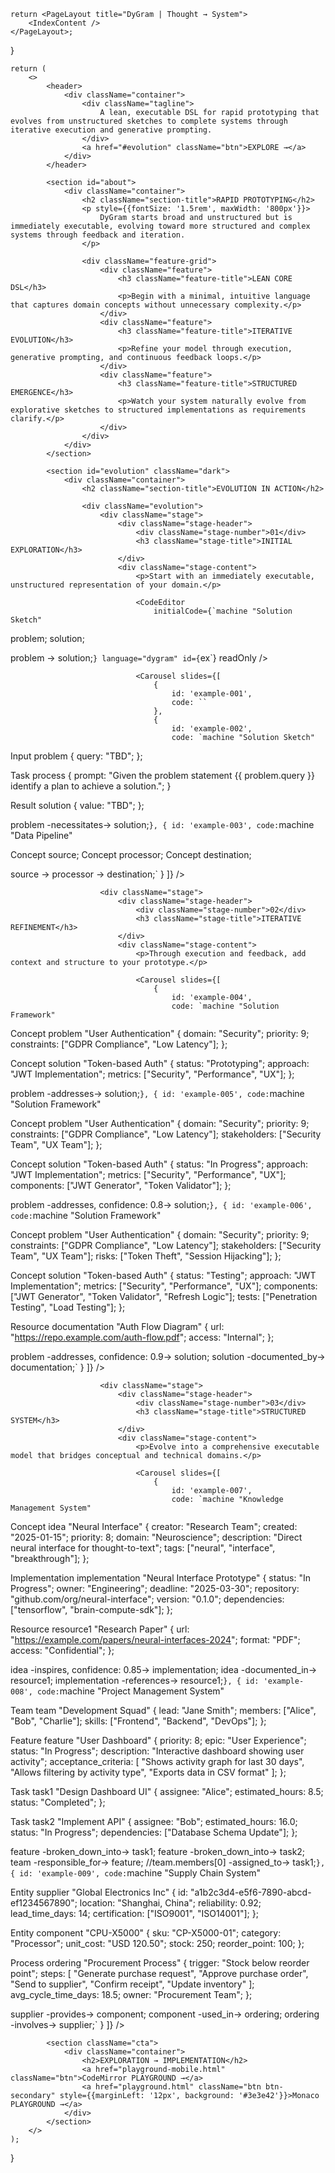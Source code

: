 
    return <PageLayout title="DyGram | Thought → System">
        <IndexContent />
    </PageLayout>;
}

    return (
        <>
            <header>
                <div className="container">
                    <div className="tagline">
                        A lean, executable DSL for rapid prototyping that evolves from unstructured sketches to complete systems through iterative execution and generative prompting.
                    </div>
                    <a href="#evolution" className="btn">EXPLORE →</a>
                </div>
            </header>

            <section id="about">
                <div className="container">
                    <h2 className="section-title">RAPID PROTOTYPING</h2>
                    <p style={{fontSize: '1.5rem', maxWidth: '800px'}}>
                        DyGram starts broad and unstructured but is immediately executable, evolving toward more structured and complex systems through feedback and iteration.
                    </p>

                    <div className="feature-grid">
                        <div className="feature">
                            <h3 className="feature-title">LEAN CORE DSL</h3>
                            <p>Begin with a minimal, intuitive language that captures domain concepts without unnecessary complexity.</p>
                        </div>
                        <div className="feature">
                            <h3 className="feature-title">ITERATIVE EVOLUTION</h3>
                            <p>Refine your model through execution, generative prompting, and continuous feedback loops.</p>
                        </div>
                        <div className="feature">
                            <h3 className="feature-title">STRUCTURED EMERGENCE</h3>
                            <p>Watch your system naturally evolve from explorative sketches to structured implementations as requirements clarify.</p>
                        </div>
                    </div>
                </div>
            </section>

            <section id="evolution" className="dark">
                <div className="container">
                    <h2 className="section-title">EVOLUTION IN ACTION</h2>

                    <div className="evolution">
                        <div className="stage">
                            <div className="stage-header">
                                <div className="stage-number">01</div>
                                <h3 className="stage-title">INITIAL EXPLORATION</h3>
                            </div>
                            <div className="stage-content">
                                <p>Start with an immediately executable, unstructured representation of your domain.</p>

                                <CodeEditor
                                    initialCode={`machine "Solution Sketch"

problem;
solution;

problem -> solution;`}
                                    language="dygram"
                                    id={`ex`}
                                    readOnly
                                />

                                <Carousel slides={[
                                    {
                                        id: 'example-001',
                                        code: ``
                                    },
                                    {
                                        id: 'example-002',
                                        code: `machine "Solution Sketch"

Input problem {
    query<string>: "TBD";
};

Task process {
    prompt: "Given the problem statement {{ problem.query }} identify a plan to achieve a solution.";
}

Result solution {
    value: "TBD";
};

problem -necessitates-> solution;`
                                    },
                                    {
                                        id: 'example-003',
                                        code: `machine "Data Pipeline"

Concept source;
Concept processor;
Concept destination;

source -> processor -> destination;`
                                    }
                                ]} />
                            </div>
                        </div>

                        <div className="stage">
                            <div className="stage-header">
                                <div className="stage-number">02</div>
                                <h3 className="stage-title">ITERATIVE REFINEMENT</h3>
                            </div>
                            <div className="stage-content">
                                <p>Through execution and feedback, add context and structure to your prototype.</p>

                                <Carousel slides={[
                                    {
                                        id: 'example-004',
                                        code: `machine "Solution Framework"

Concept problem "User Authentication" {
    domain: "Security";
    priority<number>: 9;
    constraints: ["GDPR Compliance", "Low Latency"];
};

Concept solution "Token-based Auth" {
    status: "Prototyping";
    approach: "JWT Implementation";
    metrics: ["Security", "Performance", "UX"];
};

problem -addresses-> solution;`
                                    },
                                    {
                                        id: 'example-005',
                                        code: `machine "Solution Framework"

Concept problem "User Authentication" {
    domain: "Security";
    priority<number>: 9;
    constraints: ["GDPR Compliance", "Low Latency"];
    stakeholders: ["Security Team", "UX Team"];
};

Concept solution "Token-based Auth" {
    status: "In Progress";
    approach: "JWT Implementation";
    metrics: ["Security", "Performance", "UX"];
    components: ["JWT Generator", "Token Validator"];
};

problem -addresses, confidence: 0.8-> solution;`
                                    },
                                    {
                                        id: 'example-006',
                                        code: `machine "Solution Framework"

Concept problem "User Authentication" {
    domain: "Security";
    priority<number>: 9;
    constraints: ["GDPR Compliance", "Low Latency"];
    stakeholders: ["Security Team", "UX Team"];
    risks: ["Token Theft", "Session Hijacking"];
};

Concept solution "Token-based Auth" {
    status: "Testing";
    approach: "JWT Implementation";
    metrics: ["Security", "Performance", "UX"];
    components: ["JWT Generator", "Token Validator", "Refresh Logic"];
    tests: ["Penetration Testing", "Load Testing"];
};

Resource documentation "Auth Flow Diagram" {
    url: "https://repo.example.com/auth-flow.pdf";
    access: "Internal";
};

problem -addresses, confidence: 0.9-> solution;
solution -documented_by-> documentation;`
                                    }
                                ]} />
                            </div>
                        </div>

                        <div className="stage">
                            <div className="stage-header">
                                <div className="stage-number">03</div>
                                <h3 className="stage-title">STRUCTURED SYSTEM</h3>
                            </div>
                            <div className="stage-content">
                                <p>Evolve into a comprehensive executable model that bridges conceptual and technical domains.</p>

                                <Carousel slides={[
                                    {
                                        id: 'example-007',
                                        code: `machine "Knowledge Management System"

Concept idea "Neural Interface" {
    creator: "Research Team";
    created<Date>: "2025-01-15";
    priority<number>: 8;
    domain: "Neuroscience";
    description: "Direct neural interface for thought-to-text";
    tags: ["neural", "interface", "breakthrough"];
};

Implementation implementation "Neural Interface Prototype" {
    status: "In Progress";
    owner: "Engineering";
    deadline<Date>: "2025-03-30";
    repository: "github.com/org/neural-interface";
    version<SemanticVersion>: "0.1.0";
    dependencies: ["tensorflow", "brain-compute-sdk"];
};

Resource resource1 "Research Paper" {
    url: "https://example.com/papers/neural-interfaces-2024";
    format: "PDF";
    access<AccessLevel>: "Confidential";
};

idea -inspires, confidence: 0.85-> implementation;
idea -documented_in-> resource1;
implementation -references-> resource1;`
                                    },
                                    {
                                        id: 'example-008',
                                        code: `machine "Project Management System"

Team team "Development Squad" {
    lead: "Jane Smith";
    members: ["Alice", "Bob", "Charlie"];
    skills: ["Frontend", "Backend", "DevOps"];
};

Feature feature "User Dashboard" {
    priority<Integer>: 8;
    epic: "User Experience";
    status: "In Progress";
    description: "Interactive dashboard showing user activity";
    acceptance_criteria: [
        "Shows activity graph for last 30 days",
        "Allows filtering by activity type",
        "Exports data in CSV format"
    ];
};

Task task1 "Design Dashboard UI" {
    assignee: "Alice";
    estimated_hours<Float>: 8.5;
    status: "Completed";
};

Task task2 "Implement API" {
    assignee: "Bob";
    estimated_hours<Float>: 16.0;
    status: "In Progress";
    dependencies: ["Database Schema Update"];
};

feature -broken_down_into-> task1;
feature -broken_down_into-> task2;
team -responsible_for-> feature;
//team.members[0] -assigned_to-> task1;`
                                    },
                                    {
                                        id: 'example-009',
                                        code: `machine "Supply Chain System"

Entity supplier "Global Electronics Inc" {
    id<UUID>: "a1b2c3d4-e5f6-7890-abcd-ef1234567890";
    location: "Shanghai, China";
    reliability<Float>: 0.92;
    lead_time_days<Integer>: 14;
    certification: ["ISO9001", "ISO14001"];
};

Entity component "CPU-X5000" {
    sku: "CP-X5000-01";
    category: "Processor";
    unit_cost<Currency>: "USD 120.50";
    stock<Integer>: 250;
    reorder_point<Integer>: 100;
};

Process ordering "Procurement Process" {
    trigger: "Stock below reorder point";
    steps: [
        "Generate purchase request",
        "Approve purchase order",
        "Send to supplier",
        "Confirm receipt",
        "Update inventory"
    ];
    avg_cycle_time_days<Float>: 18.5;
    owner: "Procurement Team";
};

supplier -provides-> component;
component -used_in-> ordering;
ordering -involves-> supplier;`
                                    }
                                ]} />
                            </div>
                        </div>
                    </div>
                </div>
            </section>

            <section className="cta">
                <div className="container">
                    <h2>EXPLORATION → IMPLEMENTATION</h2>
                    <a href="playground-mobile.html" className="btn">CodeMirror PLAYGROUND →</a>
                    <a href="playground.html" className="btn btn-secondary" style={{marginLeft: '12px', background: '#3e3e42'}}>Monaco PLAYGROUND →</a>
                </div>
            </section>
        </>
    );
}
